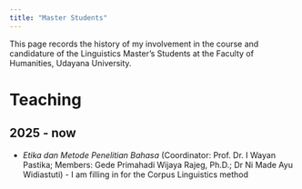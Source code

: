 ```yaml
---
title: "Master Students"
---
```


This page records the history of my involvement in the course and candidature of the Linguistics Master's Students at the Faculty of Humanities, Udayana University.

# Teaching

## 2025 - now

-   *Etika dan Metode Penelitian Bahasa* (Coordinator: Prof. Dr. I Wayan Pastika; Members: Gede Primahadi Wijaya Rajeg, Ph.D.; Dr Ni Made Ayu Widiastuti) - I am filling in for the Corpus Linguistics method
